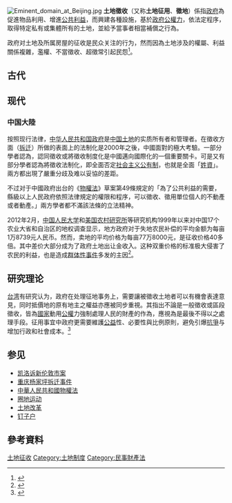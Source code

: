 {{wwv}}
[[File:Eminent_domain_at_Beijing.jpg|thumb]]
'''土地徵收'''（又称'''土地征用'''、'''徵地'''）係指[[政府|政府]]為促進物品利用、增進[[公共利益|公共利益]]，而興建各種設施，基於[[政府|政府]][[公權力|公權力]]，依法定程序，取得特定私有或集體所有的土地，並給予當事者相當補償之行為。

政府对土地及所属房屋的征收是民众关注的行为，然而因為土地涉及的權屬、利益關係複雜，濫權、不當徵收、超徵常引起民怨<ref>{{cite news|title=產創圖利財團 農民反到底|url=http://www.lihpao.com/?action-viewnews-itemid-20469|date=2010-04-07|author=呂苡榕|publisher=台灣立報|accessdate=2011-12-15|archive-date=2018-10-04|archive-url=https://web.archive.org/web/20181004005156/http://www.lihpao.com/?action-viewnews-itemid-20469|dead-url=no}}</ref>。

== 古代 ==

== 现代 ==
=== 中国大陸 ===
{{Wikisource|国有土地上房屋征收与补偿条例}}
{{Main|中华人民共和国土地制度}}
按照现行法律，[[中华人民共和国政府|中华人民共和国政府]]是[[中华人民共和国土地制度|中国土地]]的实质所有者和管理者。在徵收方面（[[拆迁|拆迁]]）所做的表面上的法制化是2000年之後，中國面對的極大考驗。一部分學者認為，認同徵收或將徵收制度化是中國邁向國際化的一個重要關卡。可是又有部分學者認為將徵收法制化，即全面否定[[社会主义|社会主义]][[公有制|公有制]]，也就是全面「[[走資派|姓資]]」。兩方都出現了嚴重分歧及难以妥協的差距。

不过对于中國政府出台的《[[中華人民共和國物權法|物權法]]》草案第49條規定的「為了公共利益的需要，縣級以上人民政府依照法律規定的權限和程序，可以徵收、徵用單位個人的不動產或者動產。」兩方學者都不滿該法條的立法精神。

2012年2月，[[中国人民大学|中国人民大学]]和[[美国农村研究所|美国农村研究所]]等研究机构1999年以来对中国17个农业大省和自治区的地权调查显示，地方政府对于失地农民补偿的平均金额为每亩1万8739元人民币。然而，卖地的平均价格为每亩77万8000元，是征收价格40多倍。其中差价大部分成为了政府土地出让金收入。这种双重价格的标准极大侵害了农民的利益，也是造成[[群体性事件|群体性事件]]多发的主因<ref>{{cite web |url=http://www.zaobao.com/zg/zg120208_011.shtml |language= |title=12年来43％中国农民耕地被地方政府征收 |publisher=联合早报 |date=2012-02-08 |accessdate= |archive-date=2012-02-14 |archive-url=https://web.archive.org/web/20120214210607/http://www.zaobao.com/zg/zg120208_011.shtml |dead-url=no }}</ref>。

== 研究理论 ==
[[台湾|台湾]]有研究认为，政府在处理征地事务上，需要讓被徵收土地者可以有機會表達意見，同时抵價地的原有地主之權益亦應被同步重視。其指出不論是一般徵收或區段徵收，皆為[[國家|國家]]動用[[公權|公權]]力強制處理人民的財產的作為，應視為是最後不得以之處理手段。征用事宜中政府更需要維護[[公益|公益]]性、必要性與比例原則，避免引爆[[抗爭|抗爭]]与增加行政和社會成本。<ref name="反思">{{Cite web |url=http://www.npf.org.tw/post/3/13599 |title=近期之徵地抗爭與土徵條例修訂所引發之影響與反思 |author=黃心華 |publisher=中華民國國家政策研究基金會 |date=2014-05-14 |accessdate=2014-06-05 |language=zh-tw |archive-date=2014-06-30 |archive-url=https://web.archive.org/web/20140630150621/http://npf.org.tw/post/3/13599 |dead-url=no }}</ref>

== 参见 ==
* [[凯洛诉新伦敦市案|凯洛诉新伦敦市案]]
* [[重庆杨家坪拆迁事件|重庆杨家坪拆迁事件]]
* [[中華人民共和國物權法|中華人民共和國物權法]]
* [[圈地运动|圈地运动]]
* [[土地改革|土地改革]]
* [[钉子户|钉子户]]

== 參考資料 ==
{{Reflist|2}}

{{Authority control}}
[[Category:土地征收|]]
[[Category:土地制度|Category:土地制度]]
[[Category:民事財產法|Category:民事財產法]]